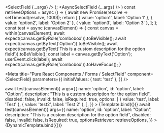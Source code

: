

  <SelectField {...args} />
);
  <AsyncSelectField {...args} />
)
const retrieveOptions = async () => {
  await new Promise(resolve => setTimeout(resolve, 1000));
  return [
    { value: 'option1', label: 'Option 1' },
    { value: 'option2', label: 'Option 2' },
    { value: 'option3', label: 'Option 3' },
  ];
};
const test = async (canvasElement) => {
  const canvas = within(canvasElement);
  await expect(canvas.getByRole('combobox')).toBeVisible();
  await expect(canvas.getByText('Option')).toBeVisible();
  await expect(canvas.getByText('This is a custom description for the option field')).toBeVisible();
  const label = canvas.getByText('Option');
  userEvent.click(label);
  await expect(canvas.getByRole('combobox')).toHaveFocus();
}

<Meta
  title="Pure React Components / Forms / SelectField"
  component={SelectField}
  parameters={{
    initialValues: {
      test: 'test'
    },
  }}
/>

<Canvas>
  <Story
    name="Static"
    decorators={[FormikDecorator]}
    play={async ({canvasElement}) => await test(canvasElement)}
    args={{
      name: 'option',
      id: 'option',
      label: "Option",
      description: "This is a custom description for the option field",
      disabled: false,
      invalid: false,
      isRequired: true,
      options: [
        { value: 'test', label: 'Test' },
        { value: 'test2', label: 'Test 2' },
      ],
    }}
  >
    {Template.bind({})}
  </Story>
</Canvas>

<Canvas>
  <Story
    name="Dynamic"
    decorators={[FormikDecorator]}
    play={async ({canvasElement}) => await test(canvasElement)}
    args={{
      name: 'option',
      id: 'option',
      label: "Option",
      description: "This is a custom description for the option field",
      disabled: false,
      invalid: false,
      isRequired: true,
      optionsRetriever: retrieveOptions,
    }}
  >
    {DynamicTemplate.bind({})}
  </Story>
</Canvas>
